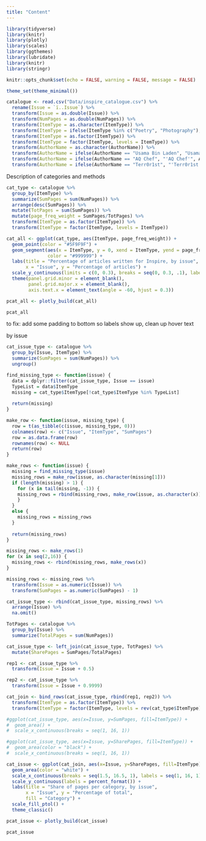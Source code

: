 ```yaml
---
title: "Content"
---
```


```r
library(tidyverse)
library(knitr)
library(plotly)
library(scales)
library(ggthemes)
library(lubridate)
library(knitr)
library(stringr)

knitr::opts_chunk$set(echo = FALSE, warning = FALSE, message = FALSE)

theme_set(theme_minimal())

catalogue <- read.csv("Data/inspire_catalogue.csv") %>%
  rename(Issue = `ï..Issue`) %>%
  transform(Issue = as.double(Issue)) %>%
  transform(NumPages = as.double(NumPages)) %>%
  transform(ItemType = as.character(ItemType)) %>%
  transform(ItemType = ifelse(ItemType %in% c("Poetry", "Photography"), "Art and Poetry", ItemType)) %>%
  transform(ItemType = as.factor(ItemType)) %>%
  transform(ItemType = factor(ItemType, levels = ItemType)) %>%
  transform(AuthorName = as.character(AuthorName)) %>%
  transform(AuthorName = ifelse(AuthorName == "Usama Bin Laden", "Usama bin Laden", AuthorName)) %>%
  transform(AuthorName = ifelse(AuthorName == "AQ Chef", "'AQ Chef'", AuthorName)) %>%
  transform(AuthorName = ifelse(AuthorName == "Terr0r1st", "'Terr0r1st'", AuthorName))
```

Description of categories and methods

```r
cat_type <- catalogue %>%
  group_by(ItemType) %>%
  summarize(SumPages = sum(NumPages)) %>%
  arrange(desc(SumPages)) %>%
  mutate(TotPages = sum(SumPages)) %>%
  mutate(page_freq_weight = SumPages/TotPages) %>%
  transform(ItemType = as.factor(ItemType)) %>%
  transform(ItemType = factor(ItemType, levels = ItemType))

cat_all <- ggplot(cat_type, aes(ItemType, page_freq_weight)) + 
  geom_point(color = "#5F9F9F") + 
  geom_segment(aes(x = ItemType, y = 0, xend = ItemType, yend = page_freq_weight - 0.005),
               color = "#999999") + 
  labs(title = "Percentage of articles written for Inspire, by issue",
       x = "Issue", y = "Percentage of articles") + 
  scale_y_continuous(limits = c(0, 0.3), breaks = seq(0, 0.3, .1), labels=percent) + 
  theme(panel.grid.minor = element_blank(),
        panel.grid.major.x = element_blank(),
        axis.text.x = element_text(angle = -60, hjust = 0.3))

pcat_all <- plotly_build(cat_all)

pcat_all
```

to fix: add some padding to bottom so labels show up, clean up hover text

by issue

```r
cat_issue_type <- catalogue %>%
  group_by(Issue, ItemType) %>%
  summarize(SumPages = sum(NumPages)) %>%
  ungroup()

find_missing_type <- function(issue) {
  data = dplyr::filter(cat_issue_type, Issue == issue)
  TypeList = data$ItemType
  missing = cat_type$ItemType[!cat_type$ItemType %in% TypeList]
  
  return(missing)
}

make_row <- function(issue, missing_type) {
  row = t(as_tibble(c(issue, missing_type, 0)))
  colnames(row) <- c("Issue", "ItemType", "SumPages")
  row = as.data.frame(row)
  rownames(row) <- NULL
  return(row)
}

make_rows <- function(issue) {
  missing = find_missing_type(issue)
  missing_rows = make_row(issue, as.character(missing[1]))
  if (length(missing) > 1) {
    for (x in tail(missing, -1)) {
    missing_rows = rbind(missing_rows, make_row(issue, as.character(x)))
    }
  }
  else {
    missing_rows = missing_rows
  }
  
  return(missing_rows)
}

missing_rows <- make_rows(1)
for (x in seq(2,16)) {
  missing_rows <- rbind(missing_rows, make_rows(x))
}

missing_rows <- missing_rows %>%
  transform(Issue = as.numeric(Issue)) %>%
  transform(SumPages = as.numeric(SumPages) - 1)

cat_issue_type <- rbind(cat_issue_type, missing_rows) %>%
  arrange(Issue) %>%
  na.omit()

TotPages <- catalogue %>%
  group_by(Issue) %>%
  summarize(TotalPages = sum(NumPages))

cat_issue_type <- left_join(cat_issue_type, TotPages) %>%
  mutate(SharePages = SumPages/TotalPages)

rep1 <- cat_issue_type %>%
  transform(Issue = Issue + 0.5)

rep2 <- cat_issue_type %>%
  transform(Issue = Issue + 0.9999)

cat_join <- bind_rows(cat_issue_type, rbind(rep1, rep2)) %>%
  transform(ItemType = as.factor(ItemType)) %>%
  transform(ItemType = factor(ItemType, levels = rev(cat_type$ItemType)))

#ggplot(cat_issue_type, aes(x=Issue, y=SumPages, fill=ItemType)) + 
#  geom_area() + 
#  scale_x_continuous(breaks = seq(1, 16, 1))

#ggplot(cat_issue_type, aes(x=Issue, y=SharePages, fill=ItemType)) + 
#  geom_area(color = "black") + 
#  scale_x_continuous(breaks = seq(1, 16, 1))

cat_issue <- ggplot(cat_join, aes(x=Issue, y=SharePages, fill=ItemType)) + 
  geom_area(color = "white") + 
  scale_x_continuous(breaks = seq(1.5, 16.5, 1), labels = seq(1, 16, 1)) + 
  scale_y_continuous(labels = percent_format()) + 
  labs(title = "Share of pages per category, by issue",
       x = "Issue", y = "Percentage of total",
       fill = "Category") + 
  scale_fill_ptol() + 
  theme_classic()

pcat_issue <- plotly_build(cat_issue)

pcat_issue
```